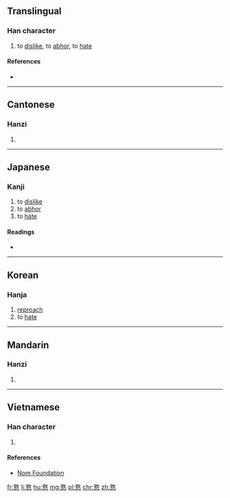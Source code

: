 ==Translingual==

===Han character===
{{Han char|rn=61|rad=心|as=12|sn=16|four=0833<sub>4</sub>|canj=X卜大心 (XYKP), 卜大心 (YKP)|ids=⿱[[敦]][[心]]}}

# to [[dislike]], to [[abhor]], to [[hate]]

====References====
* {{Han ref|kx=0403.050|dkj=11226|dj=0743.100|hdz=42351.050|uh=619D|ud=24989|bh=E976|bd=59766}}

----

==Cantonese==

===Hanzi===
{{yue-hanzi|jyut=[[deoi6]]|y=deui6}}

# {{defn|lang=yue|sort=心12}}

----

==Japanese==

===Kanji===
{{ja-kanji|grade=|rs=心12}}

# to [[dislike]]
# to [[abhor]]
# to [[hate]]

====Readings====
* {{ja-readings|on=[[たい]] (tai), [[ずい]] (zui), [[だい]] (dai)|kun=[[うらむ]] (uramu)}}

----

==Korean==

===Hanja===
{{ko-hanja|hangeul=[[돈]]|eumhun=|rv=don|mr=ton|y=ton}}

# [[reproach]]
# to [[hate]]

----

==Mandarin==

===Hanzi===
{{cmn-hanzi|pin=[[duì]] ([[dui4]])|wg=tui<sup>4</sup>}}

# {{defn|lang=cmn|sort=心12}}

----

==Vietnamese==

===Han character===
{{vi-readings|rs=心12| hanviet = đội}}

# {{defn|lang=vi|sort=心12}}

====References====
*[http://nomfoundation.org/common/nom_details.php?codepoint=619d Nom Foundation]

[[fr:憝]]
[[li:憝]]
[[hu:憝]]
[[mg:憝]]
[[pl:憝]]
[[chr:憝]]
[[zh:憝]]